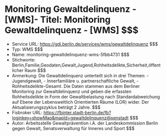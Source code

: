 # Monitoring Gewaltdelinquenz - [WMS]- Titel: Monitoring Gewaltdelinquenz - [WMS] $$$
- Service URL: https://gdi.berlin.de/services/wms/gewaltdelinquenz $$$
- Typ: WMS $$$
- Name: monitoring-gewaltdelinquenz-wms-5fbb4731 $$$
- Stichworte: Berlin,Familie,Geodaten,Gewalt,Jugend,Rohheitsdelikte,Sicherheit,öffentlicher Raum $$$
- Anmerkung: Die Gewaltdelinquenz unterteilt sich in drei Themen: - Jugendgewalt, - Innerfamiliäre u. partnerschaftliche Gewalt, - Rohheitsdelikte-Gesamt. Die Daten stammen aus dem Berliner Monitoring zur Gewaltdelinquenz und geben die erfassten Rohheitsdelikte in Form der Gewaltbelastung nach Standardabweichung auf Ebene der Lebensweltlich Orientierten Räume (LOR) wider. Der Aktualisierungszyklus beträgt 2 Jahre. $$$
- Fisbroker URL: https://fbinter.stadt-berlin.de/fb?loginkey=showMap&mapId=gewaltdelinquenz@senstadt $$$
- Autor: Arbeitsstelle Gewaltprävention i.A. der Landeskommission Berlin gegen Gewalt, Senatsverwaltung für Inneres und Sport $$$
